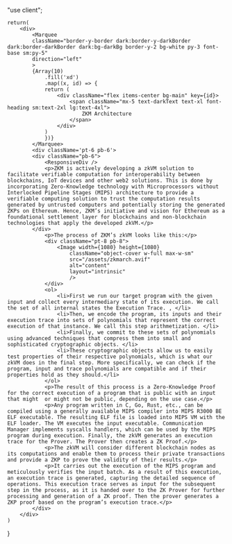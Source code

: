 "use client";



    return(
        <div>
            <Marquee
            className="border-y-border dark:border-y-darkBorder dark:border-darkBorder dark:bg-darkBg border-y-2 bg-white py-3 font-base sm:py-5"
            direction="left"
            >
            {Array(10)
                .fill('xd')
                .map((x, id) => {
                return (
                    <div className="flex items-center bg-main" key={id}>
                        <span className="mx-5 text-darkText text-xl font-heading sm:text-2xl lg:text-4xl">
                            ZKM Architecture
                        </span>
                    </div>
                )
                })}
            </Marquee>
            <div className='pt-6 pb-6'>
            <div className="pb-6">
                <ResponsiveDiv />
                <p>ZKM is actively developing a zkVM solution to facilitate verifiable computation for interoperability between blockchains, IoT devices and other web2 solutions. This is done by incorporating Zero-Knowledge technology with Microprocessors without Interlocked Pipeline Stages (MIPS) architecture to provide a verifiable computing solution to trust the computation results generated by untrusted computers and potentially storing the generated ZKPs on Ethereum. Hence, ZKM’s initiative and vision for Ethereum as a foundational settlement layer for blockchains and non-blockchain technologies that apply the developed zkVM.</p>
            </div>
                <p>The process of ZKM’s zkVM looks like this:</p>
                <div className="pt-8 pb-8">
                    <Image width={1080} height={1080}
                        className="object-cover w-full max-w-sm"
                        src="/assets/zkmarch.avif"
                        alt="content"
                        layout="intrinsic"
                        />
                </div>
                <ol>
                    <li>First we run our target program with the given input and collect every intermediary state of its execution. We call the set of all internal states the Execution Trace. , </li>
                    <li>Then, we encode the program, its inputs and their execution trace into sets of polynomials that represent the correct execution of that instance. We call this step arithmetization. </li>
                    <li>Finally, we commit to these sets of polynomials using advanced techniques that compress them into small and sophisticated cryptographic objects. </li>
                    <li>These cryptographic objects allow us to easily test properties of their respective polynomials, which is what our zkVM does in the final step. More specifically, we can check if the program, input and trace polynomials are compatible and if their properties hold as they should.</li>
                </ol>
                <p>The result of this process is a Zero-Knowledge Proof for the correct execution of a program that is public with an input that might  or might not be public, depending on the use case.</p>
                <p>Any program written in C, Go, Rust, etc., can be compiled using a generally available MIPS compiler into MIPS R3000 BE ELF executable. The resulting ELF file is loaded into MIPS VM with the ELF loader. The VM executes the input executable. Communication Manager implements syscalls handlers, which can be used by the MIPS program during execution. Finally, the zkVM generates an execution trace for the Prover. The Prover then creates a ZK Proof.</p>
                <p>The zkVM will consider different blockchain nodes as its computations and enable them to process their private transactions and provide a ZKP to prove the validity of their results.</p>
                <p>It carries out the execution of the MIPS program and meticulously verifies the input batch. As a result of this execution, an execution trace is generated, capturing the detailed sequence of operations. This execution trace serves as input for the subsequent step in the process, as it is handed over to the ZK Prover for further processing and generation of a ZK proof. Then the prover generates a ZKP proof based on the program’s execution trace.</p>
            </div>
        </div>
    )
}

